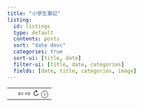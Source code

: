 ```yaml
---
title: "小學生筆記"
listing:
  id: listings
  type: default
  contents: posts
  sort: "date desc"
  categories: true
  sort-ui: [title, date]
  filter-ui: [title, date, categories]
  fields: [date, title, categories, image]
---
```


<script> 
let index = 0;

const verses = [
	{ chapter: "學而・第一",	body: "子曰：「學而時習之，不亦說乎？有朋自遠方來，不亦樂乎？人不知而不慍，不亦君子乎？」" },
	{ chapter: "學而・第一",	body: "有子曰：「其為人也孝弟（悌），而好犯上者，鮮矣；不好犯上，而好作亂者，未之有也。君子務本，本立而道生。孝弟也者，其為仁之本與（歟）！」" },
	{ chapter: "學而・第一",	body: "子曰：「巧言令色，鮮矣仁！」" },
	{ chapter: "學而・第一",	body: "曾子曰：「吾日三省吾身：為人謀而不忠乎？與朋友交而不信乎？傳不習乎？」" },
	{ chapter: "學而・第一",	body: "子曰：「道千乘之國，敬事而信，節用而愛人，使民以時。」" },
	{ chapter: "學而・第一",	body: "子曰：「弟子入則孝，出則弟（悌），謹而信，泛愛眾而親仁。行有餘力，則以學文。」" },
	{ chapter: "學而・第一",	body: "子夏曰：「賢賢易色，事父母能竭其力，事君能致其身，與朋友交，言而有信。雖曰未學，吾必謂之學矣。」" },
	{ chapter: "學而・第一",	body: "子曰：「君子不重則不威，學則不固。主忠信，無友不如己者。過則勿憚改。」" },
	{ chapter: "學而・第一",	body: "曾子曰：「慎終追遠，民德歸厚矣。」" },
	{ chapter: "學而・第一",	body: "子禽問於子貢曰：「夫子至於是邦也，必聞其政；求之與？抑與之與？」子貢曰：「夫子溫、良、恭、儉、讓以得之；夫子之求之也，其諸異乎人之求之與！」" },
	{ chapter: "學而・第一",	body: "子曰：「父在觀其志，父沒觀其行，三年無改於父之道，可謂孝矣。」" },
	{ chapter: "學而・第一",	body: "有子曰：「禮之用，和為貴，先王之道斯為美，小大由之。有所不行，知和而和，不以禮節之，亦不可行也。」" },
	{ chapter: "學而・第一",	body: "有子曰：「信近於義，言可復也。恭近於禮，遠恥辱也。因不失其親，亦可宗也。」" },
	{ chapter: "學而・第一",	body: "子曰：「君子食無求飽，居無求安，敏於事而慎於言，就有道而正焉，可謂好學也已矣。」" },
	{ chapter: "學而・第一",	body: "子貢曰：「貧而無諂，富而無驕，何如？」子曰：「可也。未若貧而樂道，富而好禮者也。」子貢曰：「《詩》云：『如切如磋，如琢如磨。』其斯之謂與？」子曰：「賜也，始可與言《詩》已矣！告諸往而知來者。」" },
	{ chapter: "學而・第一",	body: "子曰：「不患人之不己知，患不知人也。」" },
	{ chapter: "為政・第二",	body: "子曰：「為政以德，譬如北辰，居其所而眾星共之。」" },
	{ chapter: "為政・第二",	body: "子曰：「《詩》三百，一言以蔽之，曰：『思無邪』。」" },
	{ chapter: "為政・第二",	body: "子曰：「道之以政，齊之以刑，民免而無恥。道之以德，齊之以禮，有恥且格。」" },
	{ chapter: "為政・第二",	body: "子曰：「吾十有五而志於學，三十而立，四十而不惑，五十而知天命，六十而（耳）順，七十而從心所欲不踰矩。」" },
	{ chapter: "為政・第二",	body: "孟懿子問孝。子曰：「無違。」樊遲御，子告之曰：「孟孫問孝於我，我對曰『無違』。」樊遲曰：「何謂也？」子曰：「生，事之以禮；死，葬之以禮，祭之以禮。」" },
	{ chapter: "為政・第二",	body: "孟武伯問孝。子曰：「父母唯其疾之憂。」" },
	{ chapter: "為政・第二",	body: "子游問孝。子曰：「今之孝者，是謂能養。至於犬馬，皆能有養。不敬，何以別乎？」" },
	{ chapter: "為政・第二",	body: "子夏問孝。子曰：「色難。有事，弟子服其勞；有酒食，先生饌；曾是以為孝乎？」" },
	{ chapter: "為政・第二",	body: "子曰：「吾與回言終日，不違如愚。退而省其私，亦足以發，回也不愚。」" },
	{ chapter: "為政・第二",	body: "子曰：「視其所以，觀其所由，察其所安。人焉廋哉？人焉廋哉？」" },
	{ chapter: "為政・第二",	body: "子曰：「溫故而知新，可以為師矣。」" },
	{ chapter: "為政・第二",	body: "子曰：「君子不器。」" },
	{ chapter: "為政・第二",	body: "子貢問君子。子曰：「先行其言，而後從之。」" },
	{ chapter: "為政・第二",	body: "子曰：「君子周而不比，小人比而不周。」" },
	{ chapter: "為政・第二",	body: "子曰：「學而不思則罔，思而不學則殆。」" },
	{ chapter: "為政・第二",	body: "子曰：「攻乎異端，斯害也已。」" },
	{ chapter: "為政・第二",	body: "子曰：「由，誨女（汝）知之乎！知之為知之，不知為不知，是知也。」" },
	{ chapter: "為政・第二",	body: "子張學幹祿。子曰：「多聞闕疑，慎言其餘，則寡尤；多見闕殆，慎行其餘，則寡悔。言寡尤，行寡悔，祿在其中矣。」" },
	{ chapter: "為政・第二",	body: "哀公問曰：「何為則民服？」孔子對曰：「舉直錯諸枉，則民服；舉枉錯諸直，則民不服。」" },
	{ chapter: "為政・第二",	body: "季康子問：「使民敬忠以勸，如之何？」子曰：「臨之以莊，則敬；孝慈，則忠；舉善而教不能，則勸。」" },
	{ chapter: "為政・第二",	body: "或謂孔子曰：「子奚不為政？」子曰：「《書》云：『孝乎唯孝，友于兄弟，施於有政。』是亦為政，奚其為為政？」" },
	{ chapter: "為政・第二",	body: "子曰：「人而無信，不知其可也。大車無輗，小車無軏，其何以行之哉？」" },
	{ chapter: "為政・第二",	body: "子張問：「十世可知也？」子曰：「殷因於夏禮，所損益可知也。周因於殷禮，所損益可知也。其或繼周者，雖百世可知也。」" },
	{ chapter: "為政・第二",	body: "子曰：「非其鬼而祭之，諂也。見義不為，無勇也。」" },
	{ chapter: "八佾・第三",	body: "孔子謂季氏八佾舞於庭：「是可忍也，孰不可忍也！」" },
	{ chapter: "八佾・第三",	body: "三家者以《雍》徹。子曰：「『相維闢公，天子穆穆。』奚取於三家之堂？」" },
	{ chapter: "八佾・第三",	body: "子曰：「人而不仁，如禮何？人而不仁，如樂何？」" },
	{ chapter: "八佾・第三",	body: "林放問禮之本。子曰：「大哉問！禮，與其奢也，寧儉；喪，與其易也，甯戚。」" },
	{ chapter: "八佾・第三",	body: "子曰：「夷狄之有君，不如諸夏之亡也。」" },
	{ chapter: "八佾・第三",	body: "季氏旅於泰山。子謂冉有曰：「女（汝）弗能救與？」對曰：「不能。」子曰：「嗚呼，曾謂泰山不如林放乎？」" },
	{ chapter: "八佾・第三",	body: "子曰：「君子無所爭，必也射乎。揖讓而升下而飲，其爭也君子。」" },
	{ chapter: "八佾・第三",	body: "子夏問曰：「『巧笑倩兮，美目盼兮，素以為絢兮。』何謂也？」子曰：「繪事後素。」子夏曰：「禮後乎？」子曰：「起予者商也。始可與言《詩》已矣。」" },
	{ chapter: "八佾・第三",	body: "子曰：「夏禮，吾能言之，杞不足徵也。殷禮，吾能言之，宋不足徵也。文獻不足故也。足，則吾能徵之矣。」" },
	{ chapter: "八佾・第三",	body: "子曰：「禘，自既灌而往者，吾不欲觀之矣。」" },
	{ chapter: "八佾・第三",	body: "或問禘之說。子曰：「不知也。知其說者之於天下也，其如示諸斯乎！」指其掌。" },
	{ chapter: "八佾・第三",	body: "祭如在。祭神如神在。子曰：「吾不與，祭如不祭。」" },
	{ chapter: "八佾・第三",	body: "王孫賈問曰：「『與其媚於奧，寧媚於竈。』何謂也？」子曰：「不然。獲罪於天，無所禱也。」" },
	{ chapter: "八佾・第三",	body: "子曰：「周監於二代，鬱郁乎文哉！吾從周。」" },
	{ chapter: "八佾・第三",	body: "子入大（太）廟，每事問。或曰：「孰謂鄹人之子知禮乎？入大廟每事問。」子聞之曰：「是禮也。」" },
	{ chapter: "八佾・第三",	body: "子曰：「射不主皮，為力不同科，古之道也。」" },
	{ chapter: "八佾・第三",	body: "子貢欲去告朔之餼羊。子曰：「賜也，爾愛其羊，我愛其禮。」" },
	{ chapter: "八佾・第三",	body: "子曰：「事君盡禮，人以為諂也。」" },
	{ chapter: "八佾・第三",	body: "定公問：「君使臣，臣事君，如之何？」孔子對曰：「君使臣以禮，臣事君以忠。」" },
	{ chapter: "八佾・第三",	body: "子曰：「《關雎》，樂而不淫，哀而不傷。」" },
	{ chapter: "八佾・第三",	body: "哀公問社於宰我，宰我對曰：「夏后氏以松；殷人以柏；周人以慄，曰：『使民戰慄』。」子聞之曰：「成事不說，遂事不諫，既往不咎。」" },
	{ chapter: "八佾・第三",	body: "子曰：「管仲之器小哉！」或曰：「管仲儉乎？」曰：「管氏有三歸，官事不攝，焉得儉？」「然則管氏知禮乎？」曰：「邦君樹塞門，管氏亦樹塞門，邦君為兩君之好有反坫，管氏亦有反坫；管氏而知禮，孰不知禮？」" },
	{ chapter: "八佾・第三",	body: "子語魯大師樂，曰：「樂其可知也。始作，翕如也；從之，純如也，皦如也，繹如也，以成。」" },
	{ chapter: "八佾・第三",	body: "儀封人請見，曰：「君子之至於斯也，吾未嘗不得見也。」從者見之。出；曰：「二三子何患於喪乎？天下之無道也久矣！天將以夫子為木鐸。」" },
	{ chapter: "八佾・第三",	body: "子謂韶：「盡美矣，又盡善也。」謂武：「盡美矣，未盡善也。」" },
	{ chapter: "八佾・第三",	body: "子曰：「居上不寬，為禮不敬；臨喪不哀，吾何以觀之哉？」" },
	{ chapter: "里仁・第四",	body: "子曰：「里仁為美，擇不處仁，焉得知（智）？」" },
	{ chapter: "里仁・第四",	body: "子曰：「不仁者，不可以久處約，不可以長處樂。仁者安仁，知（智）者利仁。」" },
	{ chapter: "里仁・第四",	body: "子曰：「唯仁者，能好人，能惡人。」" },
	{ chapter: "里仁・第四",	body: "子曰：「苟志於仁矣，無惡也。」" },
	{ chapter: "里仁・第四",	body: "子曰：「富與貴，是人之所欲也；不以其道得之，不處也。貧與賤，是人之所惡也；不以其道得之，不去也。君子去仁，惡乎成名？君子無終食之間違仁，造次必於是，顛沛必於是。」" },
	{ chapter: "里仁・第四",	body: "子曰：「我未見好仁者，惡不仁者。好仁者，無以尚之；惡不仁者，其為仁矣，不使不仁者加乎其身。有能一日用其力於仁矣乎？我未見力不足者。蓋有之矣，我未之見也。」" },
	{ chapter: "里仁・第四",	body: "子曰：「人之過也，各於其黨。觀過，斯知仁矣。」" },
	{ chapter: "里仁・第四",	body: "子曰：「朝聞道，夕死可矣！」" },
	{ chapter: "里仁・第四",	body: "子曰：「士志於道，而恥惡衣惡食者，未足與議也。」" },
	{ chapter: "里仁・第四",	body: "子曰：「君子之於天下也，無適也，無莫也，義之與比。」" },
	{ chapter: "里仁・第四",	body: "子曰：「君子懷德，小人懷土；君子懷刑，小人懷惠。」" },
	{ chapter: "里仁・第四",	body: "子曰：「放於利而行，多怨。」" },
	{ chapter: "里仁・第四",	body: "子曰：「能以禮讓為國乎，何有？不能以禮讓為國，如禮何？」" },
	{ chapter: "里仁・第四",	body: "子曰：「不患無位，患所以立。不患莫己知，求為可知也。」" },
	{ chapter: "里仁・第四",	body: "子曰：「參乎！吾道一以貫之。」曾子曰：「唯。」子出，門人問曰：「何謂也？」曾子曰：「夫子之道，忠恕而已矣。」" },
	{ chapter: "里仁・第四",	body: "子曰：「君子喻於義，小人喻於利。」" },
	{ chapter: "里仁・第四",	body: "子曰：「見賢思齊焉，見不賢而內自省也。」" },
	{ chapter: "里仁・第四",	body: "子曰：「事父母，幾諫，見志不從，又敬不違，勞而不怨。」" },
	{ chapter: "里仁・第四",	body: "子曰：「父母在，不遠遊，遊必有方。」" },
	{ chapter: "里仁・第四",	body: "子曰：「三年無改於父之道，可謂孝矣。」" },
	{ chapter: "里仁・第四",	body: "子曰：「父母之年，不可不知也。一則以喜，一則以懼。」" },
	{ chapter: "里仁・第四",	body: "子曰：「古者言之不出，恥躬之不逮也。」" },
	{ chapter: "里仁・第四",	body: "子曰：「以約失之者鮮矣。」" },
	{ chapter: "里仁・第四",	body: "子曰：「君子欲訥於言而敏於行。」" },
	{ chapter: "里仁・第四",	body: "子曰：「德不孤，必有鄰。」" },
	{ chapter: "里仁・第四",	body: "子游曰：「事君數，斯辱矣；朋友數，斯疏矣。」" },
	{ chapter: "公冶長・第五",	body: "子謂公冶長：「可妻也，雖在縲紲之中，非其罪也。」以其子妻之。子謂南容：「邦有道，不廢；邦無道，免於刑戮。」以其兄之子妻之。" },
	{ chapter: "公冶長・第五",	body: "子謂子賤：「君子哉若人！魯無君子者，斯焉取斯？」" },
	{ chapter: "公冶長・第五",	body: "子貢問曰：「賜也何如？」子曰：「女（汝）器也。」曰：「何器也？」曰：「瑚璉也。」" },
	{ chapter: "公冶長・第五",	body: "或曰：「雍也，仁而不佞。」子曰：「焉用佞？御人以口給，屢憎於人。不知其仁，焉用佞？」" },
	{ chapter: "公冶長・第五",	body: "子使漆雕開仕。對曰：「啓斯之未能信。」子說（悅）。" },
	{ chapter: "公冶長・第五",	body: "子曰：「道不行，乘桴浮於海。從我者，其由與？」子路聞之，喜。子曰：「由也，好勇過我，無所取材。」" },
	{ chapter: "公冶長・第五",	body: "孟武伯問：「子路仁乎？」子曰：「不知也。」又問。子曰：「由也，千乘之國，可使治其賦也，不知其仁也。」「求也何如？」子曰：「求也，千室之邑，百乘之家，可使為之宰也，不知其仁也。」「赤也何如？」子曰：「赤也，束帶立於朝，可使與賓客言也，不知其仁也。」" },
	{ chapter: "公冶長・第五",	body: "子謂子貢曰：「女（汝）與回也孰愈？」對曰：「賜也何敢望回？回也聞一以知十，賜也聞一以知二。」子曰：「弗如也，吾與女弗如也。」" },
	{ chapter: "公冶長・第五",	body: "宰予晝寢。子曰：「朽木不可雕也；糞土之牆不可杇也。於予與何誅？」子曰：「始吾於人也，聽其言而信其行；今吾於人也，聽其言而觀其行。於予與改是。」" },
	{ chapter: "公冶長・第五",	body: "子曰：「吾未見剛者。」或對曰：「申棖。」子曰：「棖也欲，焉得剛？」" },
	{ chapter: "公冶長・第五",	body: "子貢曰：「我不欲人之加諸我也，吾亦欲無加諸人。」子曰：「賜也，非爾所及也。」" },
	{ chapter: "公冶長・第五",	body: "子貢曰：「夫子之文章，可得而聞也。夫子之言性與天道，不可得而聞也。」" },
	{ chapter: "公冶長・第五",	body: "子路有聞，未之能行，唯恐有聞。" },
	{ chapter: "公冶長・第五",	body: "子貢問曰：「孔文子何以謂之『文』也？」子曰：「敏而好學，不恥下問，是以謂之文也。」" },
	{ chapter: "公冶長・第五",	body: "子謂子產：「有君子之道四焉：其行己也恭，其事上也敬，其養民也惠，其使民也義。」" },
	{ chapter: "公冶長・第五",	body: "子曰：「晏平仲善與人交，久而敬之。」" },
	{ chapter: "公冶長・第五",	body: "子曰：「臧文仲居蔡，山節藻梲，何如其知也？」" },
	{ chapter: "公冶長・第五",	body: "子張問曰：「令尹子文三仕為令尹，無喜色；三已之，無慍色。舊令尹之政，必以告新令尹。何如？」子曰：「忠矣。」曰：「仁矣乎？」曰：「未知，焉得仁？」「崔子弒齊君，陳文子有馬十乘，棄而違之。至於他邦，則曰：『猶吾大夫崔子也。』違之。之一邦，則又曰：『猶吾大夫崔子也。』違之。何如？」子曰：「清矣。」曰：「仁矣乎？」曰：「未知，焉得仁？」" },
	{ chapter: "公冶長・第五",	body: "季文子三思而後行，子聞之曰：「再，斯可矣。」" },
	{ chapter: "公冶長・第五",	body: "子曰：「甯武子邦有道則知（智），邦無道則愚。其知可及也，其愚不可及也。」" },
	{ chapter: "公冶長・第五",	body: "子在陳，曰：「歸與！歸與！吾黨之小子狂簡，斐然成章，不知所以裁之。」" },
	{ chapter: "公冶長・第五",	body: "子曰：「伯夷、叔齊不念舊惡，怨是用希。」" },
	{ chapter: "公冶長・第五",	body: "子曰：「孰謂微生高直？或乞酰焉，乞諸其鄰而與之。」" },
	{ chapter: "公冶長・第五",	body: "子曰：「巧言、令色、足恭，左丘明恥之，丘亦恥之。匿怨而友其人，左丘明恥之，丘亦恥之。」" },
	{ chapter: "公冶長・第五",	body: "顏淵、季路侍。子曰：「盍各言爾志？」子路曰：「願車馬衣裘，與朋友共敝之而無憾。」顏淵曰：「願無伐善，無施勞。」子路曰：「願聞子之志。」子曰：「老者安之，朋友信之，少者懷之。」" },
	{ chapter: "公冶長・第五",	body: "子曰：「已矣乎，吾未見能見其過而內自訟者也。」" },
	{ chapter: "公冶長・第五",	body: "子曰：「十室之邑，必有忠信如丘者焉，不如丘之好學也。」" },
	{ chapter: "雍也・第六",	body: "子曰：「雍也，可使南面。」" },
	{ chapter: "雍也・第六",	body: "仲弓問子桑伯子。子曰：「可也簡。」仲弓曰：「居敬而行簡，以臨其民，不亦可乎？居簡而行簡，無乃大簡乎？」子曰：「雍之言然。」" },
	{ chapter: "雍也・第六",	body: "哀公問：「弟子孰為好學？」孔子對曰：「有顏回者好學，不遷怒，不貳過。不幸短命死矣。今也則亡（無），未聞好學者也。」" },
	{ chapter: "雍也・第六",	body: "子華使於齊，冉子為其母請粟。子曰：「與之釜。」請益。曰：「與之庾。」冉子與之粟五秉。子曰：「赤之適齊也，乘肥馬，衣輕裘。吾聞之也：君子周急不繼富。」" },
	{ chapter: "雍也・第六",	body: "原思為之宰，與之粟九百，辭。子曰：「毋！以與爾鄰里鄉黨乎！」" },
	{ chapter: "雍也・第六",	body: "子謂仲弓，曰：「犁牛之子騂且角，雖欲勿用，山川其舍諸？」" },
	{ chapter: "雍也・第六",	body: "子曰：「回也，其心三月不違仁，其餘則日月至焉而已矣。」" },
	{ chapter: "雍也・第六",	body: "季康子問：「仲由可使從政也與？」子曰：「由也果，於從政乎何有？」曰：「賜也可使從政也與？」曰：「賜也達，於從政乎何有？」曰：「求也可使從政也與？」曰：「求也藝，於從政乎何有？」" },
	{ chapter: "雍也・第六",	body: "季氏使閔子騫為費宰。閔子騫曰：「善為我辭焉！如有復我者，則吾必在汶上矣。」" },
	{ chapter: "雍也・第六",	body: "伯牛有疾，子問之，自牖執其手，曰：「亡之，命矣夫，斯人也而有斯疾也！斯人也而有斯疾也！」" },
	{ chapter: "雍也・第六",	body: "子曰：「賢哉，回也！一簞食，一瓢飲，在陋巷，人不堪其憂，回也不改其樂。賢哉，回也！」" },
	{ chapter: "雍也・第六",	body: "冉求曰：「非不說（悅）子之道，力不足也。」子曰：「力不足者，中道而廢。今女（汝）畫。」" },
	{ chapter: "雍也・第六",	body: "子謂子夏曰：「女（汝）為君子儒，無為小人儒。」" },
	{ chapter: "雍也・第六",	body: "子游為武城宰。子曰：「女（汝）得人焉耳乎？」曰：「有澹臺滅明者，行不由徑，非公事，未嘗至於偃之室也。」" },
	{ chapter: "雍也・第六",	body: "子曰：「孟之反不伐，奔而殿，將入門，策其馬曰：『非敢後也，馬不進也。』」" },
	{ chapter: "雍也・第六",	body: "子曰：「不有祝鮀之佞，而有宋朝之美，難乎免於今之世矣。」" },
	{ chapter: "雍也・第六",	body: "子曰：「誰能出不由戶？何莫由斯道也？」" },
	{ chapter: "雍也・第六",	body: "子曰：「質勝文則野，文勝質則史。文質彬彬，然後君子。」" },
	{ chapter: "雍也・第六",	body: "子曰：「人之生也直，罔之生也幸而免。」" },
	{ chapter: "雍也・第六",	body: "子曰：「知之者不如好之者，好之者不如樂之者。」" },
	{ chapter: "雍也・第六",	body: "子曰：「中人以上，可以語上也；中人以下，不可以語上也。」" },
	{ chapter: "雍也・第六",	body: "樊遲問知（智）。子曰：「務民之義，敬鬼神而遠之，可謂知矣。」問仁。曰：「仁者先難而後獲，可謂仁矣。」" },
	{ chapter: "雍也・第六",	body: "子曰：「知（智）者樂水，仁者樂山。知者動，仁者靜。知者樂，仁者壽。」" },
	{ chapter: "雍也・第六",	body: "子曰：「齊一變，至於魯；魯一變，至於道。」" },
	{ chapter: "雍也・第六",	body: "子曰：「觚不觚，觚哉！觚哉！」" },
	{ chapter: "雍也・第六",	body: "宰我問曰：「仁者，雖告之曰『井有仁焉』，其從之也？」子曰：「何為其然也？君子可逝也，不可陷也；可欺也，不可罔也。」" },
	{ chapter: "雍也・第六",	body: "子曰：「君子博學於文，約之以禮，亦可以弗畔（叛）矣夫！」" },
	{ chapter: "雍也・第六",	body: "子見南子，子路不說（悅）。夫子矢（誓）之曰：「予所否者，天厭之！天厭之！」" },
	{ chapter: "雍也・第六",	body: "子曰：「中庸之為德也，其至矣乎！民鮮久矣。」" },
	{ chapter: "雍也・第六",	body: "子貢曰：「如有博施於民而能濟眾，何如？可謂仁乎？」子曰：「何事於仁，必也聖乎！堯舜其猶病諸！夫仁者，己欲立而立人，己欲達而達人。能近取譬，可謂仁之方也已。」" },
	{ chapter: "述而・第七",	body: "子曰：「述而不作，信而好古，竊比於我老彭。」" },
	{ chapter: "述而・第七",	body: "子曰：「默而識之，學而不厭，誨人不倦，何有於我哉？」" },
	{ chapter: "述而・第七",	body: "子曰：「德之不修，學之不講，聞義不能徙，不善不能改，是吾憂也。」" },
	{ chapter: "述而・第七",	body: "子之燕居，申申如也，夭夭如也。" },
	{ chapter: "述而・第七",	body: "子曰：「甚矣吾衰也，久矣吾不復夢見周公。」" },
	{ chapter: "述而・第七",	body: "子曰：「自行束脩以上，吾未嘗無誨焉。」" },
	{ chapter: "述而・第七",	body: "子曰：「不憤不啓，不悱不發。舉一隅不以三隅反，則不復也。」" },
	{ chapter: "述而・第七",	body: "子食於有喪者之側，未嘗飽也。" },
	{ chapter: "述而・第七",	body: "子於是日哭，則不歌。" },
	{ chapter: "述而・第七",	body: "子謂顏淵曰：「用之則行，舍之則藏，唯我與爾有是夫。」子路曰：「子行三軍則誰與？」子曰：「暴虎馮河，死而無悔者，吾不與也；必也臨事而懼，好謀而成者也。」" },
	{ chapter: "述而・第七",	body: "子曰：「富而可求也，雖執鞭之士，吾亦為之，如不可求，從吾所好。」" },
	{ chapter: "述而・第七",	body: "子之所慎：齊（齋）、戰、疾。" },
	{ chapter: "述而・第七",	body: "子在齊聞韶，三月不知肉味，曰：「不圖為樂之至於斯也。」" },
	{ chapter: "述而・第七",	body: "冉有曰：「夫子為衛君乎？」子貢曰：「諾，吾將問之。」入，曰：「伯夷、叔齊何人也？」曰：「古之賢人也。」曰：「怨乎？」曰：「求仁而得仁，又何怨？」出，曰：「夫子不為也。」" },
	{ chapter: "述而・第七",	body: "子曰：「飯疏食飲水，曲肱而枕之，樂亦在其中矣。不義而富且貴，於我如浮雲。」" },
	{ chapter: "述而・第七",	body: "子曰：「加我數年，五十以學《易》，可以無大過矣。」" },
	{ chapter: "述而・第七",	body: "子所雅言：《詩》、《書》、執禮，皆雅言也。" },
	{ chapter: "述而・第七",	body: "葉公問孔子於子路，子路不對。子曰：「女（汝）奚不曰：『其為人也，發憤忘食，樂以忘憂，不知老之將至云爾。』」" },
	{ chapter: "述而・第七",	body: "子曰：「我非生而知之者，好古，敏以求之者也。」" },
	{ chapter: "述而・第七",	body: "子不語：怪、力、亂、神。" },
	{ chapter: "述而・第七",	body: "子曰：「三人行，必有我師焉：擇其善者而從之，其不善者而改之。」" },
	{ chapter: "述而・第七",	body: "子曰：「天生德於予，桓魋其如予何？」" },
	{ chapter: "述而・第七",	body: "子曰：「二三子以我為隱乎？吾無隱乎爾。吾無行而不與二三子者，是丘也。」" },
	{ chapter: "述而・第七",	body: "子以四教：文、行、忠、信。" },
	{ chapter: "述而・第七",	body: "子曰：「聖人，吾不得而見之矣；得見君子者，斯可矣。」子曰：「善人，吾不得而見之矣，得見有恆者斯可矣。亡（無）而為有，虛而為盈，約而為泰，難乎有恆矣。」" },
	{ chapter: "述而・第七",	body: "子釣而不綱，弋不射宿。" },
	{ chapter: "述而・第七",	body: "子曰：「蓋有不知而作之者，我無是也。多聞，擇其善者而從之；多見而識之；知之次也。」" },
	{ chapter: "述而・第七",	body: "互鄉難與言，童子見，門人惑。子曰：「與其進也，不與其退也，唯何甚？人潔己以進，與其潔也，不保其往也。」" },
	{ chapter: "述而・第七",	body: "子曰：「仁遠乎哉？我欲仁，斯仁至矣。」" },
	{ chapter: "述而・第七",	body: "陳司敗問：「昭公知禮乎？」孔子曰：「知禮。」孔子退，揖巫馬期而進之，曰：「吾聞君子不黨，君子亦黨乎？君取於吳，為同姓，謂之吳孟子。君而知禮，孰不知禮？」巫馬期以告。子曰：「丘也幸，苟有過，人必知之。」" },
	{ chapter: "述而・第七",	body: "子與人歌而善，必使反之，而後和之。" },
	{ chapter: "述而・第七",	body: "子曰：「文莫吾猶人也，躬行君子，則吾未之有得。」" },
	{ chapter: "述而・第七",	body: "子曰：「若聖與仁，則吾豈敢？抑為之不厭，誨人不倦，則可謂云爾而已矣。」公西華曰：「正唯弟子不能學也。」" },
	{ chapter: "述而・第七",	body: "子疾病，子路請禱。子曰：「有諸？」子路曰：「有之；《讄》曰：『禱爾於上下神祇。』」子曰：「丘之禱久矣。」" },
	{ chapter: "述而・第七",	body: "子曰：「奢則不孫（遜），儉則固。與其不孫也，寧固。」" },
	{ chapter: "述而・第七",	body: "子曰：「君子坦蕩蕩，小人長慼慼。」" },
	{ chapter: "述而・第七",	body: "子溫而厲，威而不猛，恭而安。" },
	{ chapter: "泰伯・第八",	body: "子曰：「泰伯，其可謂至德也已矣。三以天下讓，民無得而稱焉。」" },
	{ chapter: "泰伯・第八",	body: "子曰：「恭而無禮則勞，慎而無禮則葸，勇而無禮則亂，直而無禮則絞。君子篤於親，則民興於仁；故舊不遺，則民不偷。」" },
	{ chapter: "泰伯・第八",	body: "曾子有疾，召門弟子曰：「啓予足！啓予手！《詩》云：『戰戰兢兢，如臨深淵，如履薄冰。』而今而後，吾知免夫！小子。」" },
	{ chapter: "泰伯・第八",	body: "曾子有疾，孟敬子問之。曾子言曰：「鳥之將死，其鳴也哀；人之將死，其言也善。君子所貴乎道者三：動容貌，斯遠暴慢矣；正顏色，斯近信矣；出辭氣，斯遠鄙倍矣。籩豆之事，則有司存。」" },
	{ chapter: "泰伯・第八",	body: "曾子曰：「以能問於不能，以多問於寡；有若無，實若虛；犯而不校。昔者吾友嘗從事於斯矣。」" },
	{ chapter: "泰伯・第八",	body: "曾子曰：「可以託六尺之孤，可以寄百里之命，臨大節而不可奪也；君子人與？君子人也。」" },
	{ chapter: "泰伯・第八",	body: "曾子曰：「士不可以不弘毅，任重而道遠。仁以為己任，不亦重乎？死而後已，不亦遠乎？」" },
	{ chapter: "泰伯・第八",	body: "子曰：「興於詩，立於禮，成於樂。」" },
	{ chapter: "泰伯・第八",	body: "子曰：「民，可使由之，不可使知之。」" },
	{ chapter: "泰伯・第八",	body: "子曰：「好勇疾貧，亂也。人而不仁，疾之已甚，亂也。」" },
	{ chapter: "泰伯・第八",	body: "子曰：「如有周公之才之美，使驕且吝，其餘不足觀也已。」" },
	{ chapter: "泰伯・第八",	body: "子曰：「三年學，不至於谷，不易得也。」" },
	{ chapter: "泰伯・第八",	body: "子曰：「篤信好學，守死善道。危邦不入，亂邦不居。天下有道則見（現），無道則隱。邦有道，貧且賤焉，恥也。邦無道，富且貴焉，恥也。」" },
	{ chapter: "泰伯・第八",	body: "子曰：「不在其位，不謀其政。」" },
	{ chapter: "泰伯・第八",	body: "子曰：「師摯之始，《關睢》之亂，洋洋乎盈耳哉！」" },
	{ chapter: "泰伯・第八",	body: "子曰：「狂而不直，侗而不願，悾悾而不信，吾不知之矣。」" },
	{ chapter: "泰伯・第八",	body: "子曰：「學如不及，猶恐失之。」" },
	{ chapter: "泰伯・第八",	body: "子曰：「巍巍乎，舜禹之有天下也而不與焉。」" },
	{ chapter: "泰伯・第八",	body: "子曰：「大哉堯之為君也！巍巍乎！唯天為大，唯堯則之。蕩蕩乎，民無能名焉。巍巍乎其有成功也，煥乎其有文章。」" },
	{ chapter: "泰伯・第八",	body: "舜有臣五人而天下治。武王曰：「予有亂臣十人。」孔子曰：「才難，不其然乎？唐虞之際，於斯為盛。有婦人焉，九人而已。三分天下有其二，以服事殷周之德，其可謂至德也已矣。」" },
	{ chapter: "泰伯・第八",	body: "子曰：「禹，吾無間然矣。菲飲食而致孝乎鬼神，惡衣服而致美乎黻冕，卑宮室而盡力乎溝洫。禹，吾無間然矣。」" },
	{ chapter: "子罕・第九",	body: "子罕言利與命與仁。" },
	{ chapter: "子罕・第九",	body: "達巷黨人曰：「大哉孔子！博學而無所成名。」子聞之，謂門弟子曰：「吾何執？執御乎？執射乎？吾執御矣。」" },
	{ chapter: "子罕・第九",	body: "子曰：「麻冕，禮也；今也純，儉，吾從眾。拜下，禮也；今拜乎上，泰也。雖違眾，吾從下。」" },
	{ chapter: "子罕・第九",	body: "子絕四：毋意、毋必、毋固、毋我。" },
	{ chapter: "子罕・第九",	body: "子畏於匡，曰：「文王既沒，文不在茲乎？天之將喪斯文也，後死者不得與於斯文也；天之未喪斯文也，匡人其如予何？」" },
	{ chapter: "子罕・第九",	body: "大宰問於子貢曰：「夫子聖者與？何其多能也？」子貢曰：「固天縱之將聖，又多能也。」子聞之，曰：「大宰知我乎！吾少也賤，故多能鄙事。君子多乎哉？不多也。」" },
	{ chapter: "子罕・第九",	body: "牢曰：「子云：『吾不試，故藝。』」" },
	{ chapter: "子罕・第九",	body: "子曰：「吾有知乎哉？無知也。有鄙夫問於我，空空如也。我叩其兩端而竭焉。」" },
	{ chapter: "子罕・第九",	body: "子曰：「鳳鳥不至，河不出圖，吾已矣夫！」" },
	{ chapter: "子罕・第九",	body: "子見齊衰者，冕衣裳者與瞽者，見之，雖少必作；過之必趨。" },
	{ chapter: "子罕・第九",	body: "顏淵喟然嘆曰：「仰之彌高，鑽之彌堅，瞻之在前，忽焉在後。夫子循循然善誘人，博我以文，約我以禮，欲罷不能。既竭吾才，如有所立卓爾。雖欲從之，末由也已。」" },
	{ chapter: "子罕・第九",	body: "子疾病，子路使門人為臣。病間，曰：「久矣哉，由之行詐也！無臣而為有臣。吾誰欺？欺天乎！且予與其死於臣之手也，無寧死於二三子之手乎？且予縱不得大葬，予死於道路乎？」" },
	{ chapter: "子罕・第九",	body: "子貢曰：「有美玉於斯，韞櫝而藏諸，求善賈而沽諸？」子曰：「沽之哉，沽之哉，我待賈者也。」" },
	{ chapter: "子罕・第九",	body: "子欲居九夷。或曰：「陋，如之何？」子曰：「君子居之，何陋之有？」" },
	{ chapter: "子罕・第九",	body: "子曰：「吾自衛反魯，然後樂正，雅頌各得其所。」" },
	{ chapter: "子罕・第九",	body: "子曰：「出則事公卿，入則事父兄，喪事不敢不勉，不為酒困，何有於我哉？」" },
	{ chapter: "子罕・第九",	body: "子在川上，曰：「逝者如斯夫，不捨晝夜。」" },
	{ chapter: "子罕・第九",	body: "子曰：「吾未見好德如好色者也。」" },
	{ chapter: "子罕・第九",	body: "子曰：「譬如為山，未成一簣，止，吾止也。譬如平地，雖覆一簣，進，吾往也。」" },
	{ chapter: "子罕・第九",	body: "子曰：「語之而不惰者，其回也與！」" },
	{ chapter: "子罕・第九",	body: "子謂顏淵，曰：「惜乎，吾見其進也，未見其止也。」" },
	{ chapter: "子罕・第九",	body: "子曰：「苗而不秀者有矣夫！秀而不實者有矣夫！」" },
	{ chapter: "子罕・第九",	body: "子曰：「後生可畏，焉知來者之不如今也？四十、五十而無聞焉，斯亦不足畏也已。」" },
	{ chapter: "子罕・第九",	body: "子曰：「法語之言，能無從乎？改之為貴。巽與之言，能無說（悅）乎？繹之為貴。說而不繹，從而不改，吾末如之何也已矣。」" },
	{ chapter: "子罕・第九",	body: "子曰：「主忠信，毋友不如己者，過則勿憚改。」" },
	{ chapter: "子罕・第九",	body: "子曰：「三軍可奪帥也，匹夫不可奪志也。」" },
	{ chapter: "子罕・第九",	body: "子曰：「衣敝縕袍與衣狐貉者立，而不恥者，其由也與？『不忮不求，何用不臧？』」子路終身頌之。子曰：「是道也，何足以臧？」" },
	{ chapter: "子罕・第九",	body: "子曰：「歲寒，然後知松柏之後凋也。」" },
	{ chapter: "子罕・第九",	body: "子曰：「知（智）者不惑，仁者不憂，勇者不懼。」" },
	{ chapter: "子罕・第九",	body: "子曰：「可與共學，未可與適道；可與適道，未可與立；可與立，未可與權。」" },
	{ chapter: "子罕・第九",	body: "「唐棣之華，偏其反而。豈不爾思？室是遠而。」子曰：「未之思也，夫何遠之有？」" },
	{ chapter: "鄉黨・第十",	body: "孔子於鄉黨，恂恂如也，似不能言者。其在宗廟朝廷，便便言，唯謹爾。" },
	{ chapter: "鄉黨・第十",	body: "朝，與下大夫言，侃侃如也；與上大夫言，誾誾如也。君在，踧踖如也，與與如也。" },
	{ chapter: "鄉黨・第十",	body: "君召使擯，色勃如也，足躩如也。揖所與立，左右手，衣前後，襜如也。趨進，翼如也。賓退，必覆命曰：「賓不顧矣。」" },
	{ chapter: "鄉黨・第十",	body: "入公門，鞠躬如也，如不容。立不中門，行不履閾。過位，色勃如也，足躩如也，其言似不足者。攝齊升堂，鞠躬如也，屏氣似不息者。出，降一等，逞顏色，怡怡如也。沒階，趨進，翼如也。復其位，踧踖如也。" },
	{ chapter: "鄉黨・第十",	body: "執圭，鞠躬如也，如不勝。上如揖，下如授。勃如戰色，足蹜蹜如有循。享禮，有容色。私覿，愉愉如也。" },
	{ chapter: "鄉黨・第十",	body: "君子不以紺緅飾，紅紫不以為褻服。當暑，袗絺綌，必表而出之。緇衣，羔裘；素衣，麑裘；黃衣，狐裘。褻裘長，短右袂。必有寢衣，長一身有半。狐貉之厚以居。去喪，無所不佩。非帷裳，必殺之。羔裘玄冠不以吊。吉月，必朝服而朝。" },
	{ chapter: "鄉黨・第十",	body: "齊（齋），必有明衣，布。齊必變食，居必遷坐。" },
	{ chapter: "鄉黨・第十",	body: "食不厭精，膾不厭細。食饐而餲，魚餒而肉敗，不食。色惡，不食。臭惡，不食。失飪，不食。不時，不食。割不正，不食。不得其醬，不食。肉雖多，不使勝食氣。唯酒無量，不及亂。沽酒市脯，不食。不撤姜食，不多食。" },
	{ chapter: "鄉黨・第十",	body: "祭於公，不宿肉。祭肉不出三日。出三日，不食之矣。" },
	{ chapter: "鄉黨・第十",	body: "食不語，寢不言。" },
	{ chapter: "鄉黨・第十",	body: "雖疏食菜羹，必祭，必齊如也。" },
	{ chapter: "鄉黨・第十",	body: "席不正，不坐。" },
	{ chapter: "鄉黨・第十",	body: "鄉人飲酒，杖者出，斯出矣。" },
	{ chapter: "鄉黨・第十",	body: "鄉人儺，朝服而立於阼階。" },
	{ chapter: "鄉黨・第十",	body: "問人於他邦，再拜而送之。" },
	{ chapter: "鄉黨・第十",	body: "康子饋藥，拜而受之。曰：「丘未達，不敢嘗。」" },
	{ chapter: "鄉黨・第十",	body: "廄焚。子退朝，曰：「傷人乎？」不問馬。" },
	{ chapter: "鄉黨・第十",	body: "君賜食，必正席先嚐之。君賜腥，必熟而薦之。君賜生，必畜之。侍食於君，君祭，先飯。" },
	{ chapter: "鄉黨・第十",	body: "疾，君視之，東首，加朝服，拖紳。" },
	{ chapter: "鄉黨・第十",	body: "君命召，不俟駕行矣。" },
	{ chapter: "鄉黨・第十",	body: "入大廟，每事問。" },
	{ chapter: "鄉黨・第十",	body: "朋友死，無所歸，曰：「於我殯。」" },
	{ chapter: "鄉黨・第十",	body: "朋友之饋，雖車馬，非祭肉，不拜。" },
	{ chapter: "鄉黨・第十",	body: "寢不屍，居不客。" },
	{ chapter: "鄉黨・第十",	body: "見齊衰者，雖狎必變。見冕者與瞽者，雖褻必以貌。凶服者式之，式負版者。有盛饌，必變色而作。迅雷風烈，必變。" },
	{ chapter: "鄉黨・第十",	body: "升車，必正立，執綏。車中，不內顧，不疾言，不親指。" },
	{ chapter: "鄉黨・第十",	body: "色斯舉矣，翔而後集。曰：「山樑雌雉，時哉時哉！」子路共（拱）之，三嗅而作。" },
	{ chapter: "先進・第十一",	body: "子曰：「先進於禮樂，野人也；後進於禮樂，君子也。如用之，則吾從先進。」" },
	{ chapter: "先進・第十一",	body: "子曰：「從我於陳蔡者，皆不及門也。」" },
	{ chapter: "先進・第十一",	body: "德行：顏淵、閔子騫、冉伯牛、仲弓。言語：宰我、子貢。政事：冉有、季路。文學：子游、子夏。" },
	{ chapter: "先進・第十一",	body: "子曰：「回也，非助我者也，於吾言無所不說（悅）。」" },
	{ chapter: "先進・第十一",	body: "子曰：「孝哉閔子騫！人不間於其父母昆弟之言。」" },
	{ chapter: "先進・第十一",	body: "南容三複《白圭》。孔子以其兄之子妻之。" },
	{ chapter: "先進・第十一",	body: "季康子問：「弟子孰為好學？」孔子對曰：「有顏回者好學，不幸短命死矣。今也則亡（無）。」" },
	{ chapter: "先進・第十一",	body: "顏淵死，顏路請子之車以為之槨。子曰：「才不才，亦各言其子也。鯉也死，有棺而無。吾不徒行，以為之。以吾從大夫之後，不可徒行也。」" },
	{ chapter: "先進・第十一",	body: "顏淵死。子曰：「噫！天喪予！天喪予！」" },
	{ chapter: "先進・第十一",	body: "顏淵死，子哭之慟。從者曰：「子慟矣！」曰：「有慟乎？非夫人之為慟而誰為？」" },
	{ chapter: "先進・第十一",	body: "顏淵死，門人慾厚葬之。子曰：「不可。」門人厚葬之。子曰：「回也，視予猶父也，予不得視猶子也。非我也，夫二三子也。」" },
	{ chapter: "先進・第十一",	body: "季路問事鬼神。子曰：「未能事人，焉能事鬼？」曰：「敢問死？」曰：「未知生，焉知死？」" },
	{ chapter: "先進・第十一",	body: "閔子侍側，誾誾如也；子路，行行如也；冉有、子貢，侃侃如也。子樂。曰：「若由也，不得其死然。」" },
	{ chapter: "先進・第十一",	body: "魯人為長府。閔子騫曰：「仍舊貫，如之何？何必改作？」子曰：「夫人不言，言必有中。」" },
	{ chapter: "先進・第十一",	body: "子曰：「由之瑟，奚為於丘之門？」門人不敬子路。子曰：「由也升堂矣，未入於室也。」" },
	{ chapter: "先進・第十一",	body: "子貢問：「師與商也孰賢？」子曰：「師也過，商也不及。」曰：「然則師愈與？」子曰：「過猶不及。」" },
	{ chapter: "先進・第十一",	body: "季氏富於周公，而求也為之聚斂而附益之。子曰：「非吾徒也。小子鳴鼓而攻之可也。」" },
	{ chapter: "先進・第十一",	body: "柴也愚，參也魯，師也闢，由也喭。" },
	{ chapter: "先進・第十一",	body: "子曰：「回也其庶乎，屢空。賜不受命而貨殖焉，億則屢中。」" },
	{ chapter: "先進・第十一",	body: "子張問善人之道。子曰：「不踐跡，亦不入於室。」" },
	{ chapter: "先進・第十一",	body: "子曰：「論篤是與，君子者乎？色莊者乎？」" },
	{ chapter: "先進・第十一",	body: "子路問：「聞斯行諸？」子曰：「有父兄在，如之何其聞斯行之？」冉有問：「聞斯行諸？」子曰：「聞斯行之。」公西華曰：「由也問聞斯行諸，子曰：『有父兄在』；求也問聞斯行諸，子曰：『聞斯行之』。赤也惑，敢問。」子曰：「求也退，故進之；由也兼人，故退之。」" },
	{ chapter: "先進・第十一",	body: "子畏於匡，顏淵後。子曰：「吾以女為死矣。」曰：「子在，回何敢死？」" },
	{ chapter: "先進・第十一",	body: "季子然問：「仲由、冉求可謂大臣與？」子曰：「吾以子為異之問，曾由與求之問。所謂大臣者，以道事君，不可則止。今由與求也，可謂具臣矣。」曰：「然則從之者與？」子曰：「弒父與君，亦不從也。」" },
	{ chapter: "先進・第十一",	body: "子路使子羔為費宰。子曰：「賊夫人之子。」子路曰：「有民人焉，有社稷焉，何必讀書，然後為學？」子曰：「是故惡夫佞者。」" },
	{ chapter: "先進・第十一",	body: "子路、曾、冉有、公西華侍坐。子曰：「以吾一日長乎爾，毋吾以也。居則曰：『不吾知也！』如或知爾，則何以哉？」子路率爾而對曰：「千乘之國，攝乎大國之間，加之以師旅，因之以饑饉；由也為之，比及三年，可使有勇，且知方也。」夫子哂之。「求！爾何如？」對曰：「方六七十，如五六十，求也為之，比及三年，可使足民。如其禮樂，以俟君子。」「赤！爾何如？」對曰：「非曰能之，願學焉。宗廟之事，如會同，端章甫，願為小相焉。」「點！爾何如？」鼓瑟希，鏗爾，舍瑟而作，對曰：「異乎三子者之撰。」子曰：「何傷乎？亦各言其志也。」曰：「莫（暮）春者，春服既成，冠者五六人，童子六七人，浴乎沂，風乎舞雩，詠而歸。」夫子喟然嘆曰：「吾與點也！」三子者出，曾後。曾曰：「夫三子者之言何如？」子曰：「亦各言其志也已矣。」曰：「夫子何哂由也？」曰：「為國以禮，其言不讓，是故哂之。」「唯求則非邦也與？」「安見方六七十，如五六十，而非邦也者？「唯赤則非邦也與？」「宗廟會同，非諸侯而何？赤也為之小，孰能為之大？」" },
	{ chapter: "顏淵・第十二",	body: "顏淵問仁。子曰：「克己復禮為仁。一日克己復禮，天下歸仁焉。為仁由己，而由人乎哉？」顏淵曰：「請問其目。」子曰：「非禮勿視，非禮勿聽，非禮勿言，非禮勿動。」顏淵曰：「回雖不敏，請事斯語矣。」" },
	{ chapter: "顏淵・第十二",	body: "仲弓問仁。子曰：「出門如見大賓，使民如承大祭。己所不欲，勿施於人。在邦無怨，在家無怨。」仲弓曰：「雍雖不敏，請事斯語矣。」" },
	{ chapter: "顏淵・第十二",	body: "司馬牛問仁。子曰：「仁者，其言也訒。」曰：「其言也訒，斯謂之仁已乎？」子曰：「為之難，言之得無訒乎！」" },
	{ chapter: "顏淵・第十二",	body: "司馬牛問君子。子曰：「君子不憂不懼。」曰：「不憂不懼，斯謂之君子已乎？」子曰：「內省不疚，夫何憂何懼？」" },
	{ chapter: "顏淵・第十二",	body: "司馬牛憂曰：「人皆有兄弟，我獨亡（無）。」子夏曰：「商聞之矣：『死生有命，富貴在天。君子敬而無失，與人恭而有禮。四海之內皆兄弟也。』君子何患乎無兄弟也？」" },
	{ chapter: "顏淵・第十二",	body: "子張問明。子曰：「浸潤之譖，膚受之愬，不行焉，可謂明也已矣。浸潤之譖，膚受之愬，不行焉，可謂遠也已矣。」" },
	{ chapter: "顏淵・第十二",	body: "子貢問政。子曰：「足食，足兵，民信之矣。」子貢曰：「必不得已而去，於斯三者何先？」曰：「去兵。」子貢曰：「必不得已而去，於斯二者何先？」曰：「去食。自古皆有死，民無信不立。」" },
	{ chapter: "顏淵・第十二",	body: "棘子成曰：「君子質而已矣，何以文為？」子貢曰：「惜乎，夫子之說君子也！駟不及舌。文猶質也，質猶文也。虎豹之鞹猶犬羊之鞹。」" },
	{ chapter: "顏淵・第十二",	body: "哀公問於有若曰：「年飢，用不足，如之何？」有若對曰：「盍徹乎？」曰：「二，吾猶不足，如之何其徹也？」對曰：「百姓足，君孰與不足？百姓不足，君孰與足？」" },
	{ chapter: "顏淵・第十二",	body: "子張問崇德辨惑。子曰：「主忠信，徙義，崇德也。愛之慾其生，惡之慾其死，既欲其生又欲其死，是惑也。」" },
	{ chapter: "顏淵・第十二",	body: "齊景公問政於孔子。孔子對曰：「君君，臣臣，父父，子子。」公曰：「善哉！信如君不君，臣不臣，父不父，子不子，雖有粟，吾得而食諸？」" },
	{ chapter: "顏淵・第十二",	body: "子曰：「片言可以折獄者，其由也與？」子路無宿諾。" },
	{ chapter: "顏淵・第十二",	body: "子曰：「聽訟，吾猶人也。必也使無訟乎。」" },
	{ chapter: "顏淵・第十二",	body: "子張問政。子曰：「居之無倦，行之以忠。」" },
	{ chapter: "顏淵・第十二",	body: "子曰：「博學於文，約之以禮，亦可以弗畔（叛）矣夫！」" },
	{ chapter: "顏淵・第十二",	body: "子曰：「君子成人之美，不成人之惡。小人反是。」" },
	{ chapter: "顏淵・第十二",	body: "季康子問政於孔子。孔子對曰：「政者，正也。子帥以正，孰敢不正？」" },
	{ chapter: "顏淵・第十二",	body: "季康子患盜，問於孔子。孔子對曰：「苟子之不欲，雖賞之不竊。」" },
	{ chapter: "顏淵・第十二",	body: "季康子問政於孔子曰：「如殺無道，以就有道，何如？」孔子對曰：「子為政，焉用殺？子欲善而民善矣。君子之德風，小人之德草。草上之風，必偃。」" },
	{ chapter: "顏淵・第十二",	body: "子張問：「士何如斯可謂之達矣？」子曰：「何哉？爾所謂達者？」子張對曰：「在邦必聞，在家必聞。」子曰：「是聞也，非達也。夫達也者，質直而好義，察言而觀色，慮以下人。在邦必達，在家必達。夫聞也者，色取仁而行違，居之不疑。在邦必聞，在家必聞。」" },
	{ chapter: "顏淵・第十二",	body: "樊遲從遊於舞雩之下，曰：「敢問崇德，修慝，辨惑。」子曰：「善哉問！先事後得，非崇德與？攻其惡，無攻人之惡，非修慝與？一朝之忿，忘其身以及其親，非惑與？」" },
	{ chapter: "顏淵・第十二",	body: "樊遲問仁。子曰：「愛人。」問知（智）。子曰：「知人。」樊遲未達。子曰：「舉直錯諸枉，能使枉者直。」樊遲退，見子夏曰：「鄉也吾見於夫子而問知，子曰：『舉直錯諸枉，能使枉者直』，何謂也？」子夏曰：「富哉言乎！舜有天下，選於眾，舉皋陶，不仁者遠矣。湯有天下，選於眾，舉伊尹，不仁者遠矣。」" },
	{ chapter: "顏淵・第十二",	body: "子貢問友。子曰：「忠告而善道之，不可則止，毋自辱焉。」" },
	{ chapter: "顏淵・第十二",	body: "曾子曰：「君子以文會友，以友輔仁。」" },
	{ chapter: "子路・第十三",	body: "子路問政。子曰：「先之勞之。」請益。曰：「無倦。」" },
	{ chapter: "子路・第十三",	body: "仲弓為季氏宰，問政。子曰：「先有司，赦小過，舉賢才。」曰：「焉知賢才而舉之？」子曰：「舉爾所知；爾所不知，人其舍諸？」" },
	{ chapter: "子路・第十三",	body: "子路曰：「衛君待子而為政，子將奚先？」子曰：「必也正名乎！」子路曰：「有是哉，子之迂也！奚其正？」子曰：「野哉，由也！君子於其所不知，蓋闕如也。名不正，則言不順；言不順，則事不成；事不成，則禮樂不興；禮樂不興，則刑罰不中；刑罰不中，則民無所措手足。故君子名之必可言也，言之必可行也。君子於其言，無所苟而已矣。」" },
	{ chapter: "子路・第十三",	body: "樊遲請學稼。子曰：「吾不如老農。」請學為圃。曰：「吾不如老圃。」樊遲出。子曰：「小人哉，樊須也！上好禮，則民莫敢不敬；上好義，則民莫敢不服；上好信，則民莫敢不用情。夫如是，則四方之民襁負其子而至矣，焉用稼？」" },
	{ chapter: "子路・第十三",	body: "子曰：「誦《詩》三百，授之以政，不達；使於四方，不能專對；雖多，亦奚以為？」" },
	{ chapter: "子路・第十三",	body: "子曰：「其身正，不令而行；其身不正，雖令不從。」" },
	{ chapter: "子路・第十三",	body: "子曰：「魯衛之政，兄弟也。」" },
	{ chapter: "子路・第十三",	body: "子謂衛公子荊，「善居室。始有，曰：『苟合矣。』少有，曰：『苟完矣。』富有，曰：『苟美矣。』」" },
	{ chapter: "子路・第十三",	body: "子適衛，冉有僕。子曰：「庶矣哉！」冉有曰：「既庶矣，又何加焉？」曰：「富之。」曰：「既富矣，又何加焉？」曰：「教之。」" },
	{ chapter: "子路・第十三",	body: "子曰：「苟有用我者，期月而已可也，三年有成。」" },
	{ chapter: "子路・第十三",	body: "子曰：「『善人為邦百年，亦可以勝殘去殺矣。』誠哉是言也！」" },
	{ chapter: "子路・第十三",	body: "子曰：「如有王者，必世而後仁。」" },
	{ chapter: "子路・第十三",	body: "子曰：「苟正其身矣，於從政乎何有？不能正其身，如正人何？」" },
	{ chapter: "子路・第十三",	body: "冉子退朝。子曰：「何晏也？」對曰：「有政。」子曰：「其事也。如有政，雖不吾以，吾其與聞之。」" },
	{ chapter: "子路・第十三",	body: "定公問：「一言而可以興邦，有諸？」孔子對曰：「言不可以若是，其幾也，人之言曰：『為君難，為臣不易。』如知為君之難也，不幾乎一言而興邦乎？」曰：「一言而喪邦，有諸？」孔子對曰：「言不可以若是，其幾也，人之言曰：『予無樂乎為君，唯其言而莫予違也。』如其善而莫之違也，不亦善乎？如不善而莫之違也，不幾乎一言而喪邦乎？」" },
	{ chapter: "子路・第十三",	body: "葉公問政。子曰：「近者說（悅），遠者來。」" },
	{ chapter: "子路・第十三",	body: "子夏為莒父宰，問政。子曰：「無慾速，無見小利。欲速則不達；見小利則大事不成。」" },
	{ chapter: "子路・第十三",	body: "葉公語孔子曰：「吾黨有直躬者，其父攘羊，而子證之。」孔子曰：「吾黨之直者異於是：父為子隱，子為父隱。直在其中矣。」" },
	{ chapter: "子路・第十三",	body: "樊遲問仁。子曰：「居處恭，執事敬，與人忠。雖之夷狄，不可棄也。」" },
	{ chapter: "子路・第十三",	body: "子貢問曰：「何如斯可謂之士矣。」子曰：「行己有恥，使於四方，不辱君命，可謂士矣。」曰：「敢問其次？」曰：「宗族稱孝焉，鄉黨稱弟（悌）焉。」曰：「敢問其次？」曰：「言必信，行必果，硜硜然小人哉！抑亦可以為次矣。」曰：「今之政者何如？」子曰：「噫！斗筲之人，何足算也？」" },
	{ chapter: "子路・第十三",	body: "子曰：「不得中行而與之，必也狂狷乎！狂者進取，狷者有所不為也。」" },
	{ chapter: "子路・第十三",	body: "子曰：「南人有言曰：『人而無恆，不可以作巫醫。』善夫！『不恆其德，或承之羞。』」子曰：「不佔而已矣。」" },
	{ chapter: "子路・第十三",	body: "子曰：「君子和而不同，小人同而不和。」" },
	{ chapter: "子路・第十三",	body: "子貢問曰：「鄉人皆好之，何如？」子曰：「未可也。」「鄉人皆惡之，何如？」子曰：「未可也；不如鄉人之善者好之，其不善者惡之。」" },
	{ chapter: "子路・第十三",	body: "子曰：「君子易事而難說也。說之不以道，不說也；及其使人也，器之。小人難事而易說也。說之雖不以道，說也；及其使人也，求備焉。」" },
	{ chapter: "子路・第十三",	body: "子曰：「君子泰而不驕，小人驕而不泰。」" },
	{ chapter: "子路・第十三",	body: "子曰：「剛、毅、木、訥，近仁。」" },
	{ chapter: "子路・第十三",	body: "子路問：「何如斯可謂之士矣？」子曰：「切切偲偲，怡怡如也，可謂士矣。朋友切切偲偲，兄弟怡怡。」" },
	{ chapter: "子路・第十三",	body: "子曰：「善人教民七年，亦可以即戎矣。」" },
	{ chapter: "子路・第十三",	body: "子曰：「以不教民戰，是謂棄之。」" },
	{ chapter: "憲問・第十四",	body: "憲問恥。子曰：「邦有道，谷；邦無道，谷，恥也。」「克、伐、怨、欲不行焉，可以為仁矣？」子曰：「可以為難矣，仁則吾不知也。」" },
	{ chapter: "憲問・第十四",	body: "子曰：「士而懷居，不足以為士矣。」" },
	{ chapter: "憲問・第十四",	body: "子曰：「邦有道，危言危行；邦無道，危行言孫（遜）。」" },
	{ chapter: "憲問・第十四",	body: "子曰：「有德者必有言，有言者不必有德。仁者必有勇，勇者不必有仁。」" },
	{ chapter: "憲問・第十四",	body: "南宮适問於孔子曰：「羿善射，奡盪舟，俱不得其死然。禹稷躬稼而有天下。」夫子不答。南宮适出，子曰：「君子哉若人，尚德哉若人！」" },
	{ chapter: "憲問・第十四",	body: "子曰：「君子而不仁者有矣夫，未有小人而仁者也。」" },
	{ chapter: "憲問・第十四",	body: "子曰：「愛之，能勿勞乎？忠焉，能勿誨乎？」" },
	{ chapter: "憲問・第十四",	body: "子曰：「為命，裨諶草創之，世叔討論之，行人子羽修飾之，東里子產潤色之。」" },
	{ chapter: "憲問・第十四",	body: "或問子產。子曰：「惠人也。」問子西。曰：「彼哉！彼哉！」問管仲。曰：「人也。奪伯氏駢邑三百，飯疏食，沒齒無怨言。」" },
	{ chapter: "憲問・第十四",	body: "子曰：「貧而無怨難，富而無驕易。」" },
	{ chapter: "憲問・第十四",	body: "子曰：「孟公綽為趙、魏老則優，不可以為滕、薛大夫。」" },
	{ chapter: "憲問・第十四",	body: "子路問成人。子曰：「若臧武仲之知，公綽之不欲，卞莊子之勇，冉求之藝，文之以禮樂，亦可以為成人矣。」曰：「今之成人者何必然？見利思義，見危授命，久要不忘平生之言，亦可以為成人矣。」" },
	{ chapter: "憲問・第十四",	body: "子問公叔文子於公明賈曰：「信乎，夫子不言，不笑，不取乎？」公明賈對曰：「以告者過也。夫子時然後言，人不厭其言；樂然後笑，人不厭其笑；義然後取，人不厭其取。」子曰：「其然，豈其然乎？」" },
	{ chapter: "憲問・第十四",	body: "子曰：「臧武仲以防求為後於魯，雖曰不要君，吾不信也。」" },
	{ chapter: "憲問・第十四",	body: "子曰：「晉文公譎而不正，齊桓公正而不譎。」" },
	{ chapter: "憲問・第十四",	body: "子路曰：「桓公殺公子糾，召忽死之，管仲不死。」曰：「未仁乎？」子曰：「桓公九合諸侯，不以兵車，管仲之力也。如其仁，如其仁。」" },
	{ chapter: "憲問・第十四",	body: "子貢曰：「管仲非仁者與？桓公殺公子糾，不能死，又相之。」子曰：「管仲相桓公，霸諸侯，一匡天下，民到於今受其賜。微管仲，吾其被髮左衽矣。豈若匹夫匹婦之為諒也，自經於溝瀆而莫之知也。」" },
	{ chapter: "憲問・第十四",	body: "公叔文子之臣大夫僎與文子同升諸公。子聞之曰：「可以為『文』矣。」" },
	{ chapter: "憲問・第十四",	body: "子言衛靈公之無道也。康子曰：「夫如是，奚而不喪？」孔子曰：「仲叔圉治賓客，祝鮀治宗廟，王孫賈治軍旅。夫如是，奚其喪？」" },
	{ chapter: "憲問・第十四",	body: "子曰：「其言之不怍，則為之也難。」" },
	{ chapter: "憲問・第十四",	body: "陳成子弒簡公。孔子沐浴而朝，告於哀公曰：「陳恆弒其君，請討之。」公曰：「告夫三子！」孔子曰：「以吾從大夫之後，不敢不告也。君曰：『告夫三子』者！」之三子告，不可。孔子曰：「以吾從大夫之後，不敢不告也。」" },
	{ chapter: "憲問・第十四",	body: "子路問事君。子曰：「勿欺也，而犯之。」" },
	{ chapter: "憲問・第十四",	body: "子曰：「君子上達，小人下達。」" },
	{ chapter: "憲問・第十四",	body: "子曰：「古之學者為己，今之學者為人。」" },
	{ chapter: "憲問・第十四",	body: "蘧伯玉使人於孔子。孔子與之坐而問焉，曰：「夫子何為？」對曰：「夫子欲寡其過而未能也。」使者出。子曰：「使乎！使乎！」" },
	{ chapter: "憲問・第十四",	body: "子曰：「不在其位，不謀其政。」曾子曰：「君子思不出其位。」" },
	{ chapter: "憲問・第十四",	body: "子曰：「君子恥其言而過其行。」" },
	{ chapter: "憲問・第十四",	body: "子曰：「君子道者三，我無能焉：仁者不憂，知（智）者不惑，勇者不懼。」子貢曰：「夫子自道也。」" },
	{ chapter: "憲問・第十四",	body: "子貢方人。子曰：「賜也賢乎哉？夫我則不暇。」" },
	{ chapter: "憲問・第十四",	body: "子曰：「不患人之不己知，患其不能也。」" },
	{ chapter: "憲問・第十四",	body: "子曰：「不逆詐，不億不信，抑亦先覺者，是賢乎！」" },
	{ chapter: "憲問・第十四",	body: "微生畝謂孔子曰：「丘何為是棲棲者與？無乃為佞乎？」孔子曰：「非敢為佞也，疾固也。」" },
	{ chapter: "憲問・第十四",	body: "子曰：「驥不稱其力，稱其德也。」" },
	{ chapter: "憲問・第十四",	body: "或曰：「以德報怨，何如？」子曰：「何以報德？以直報怨，以德報德。」" },
	{ chapter: "憲問・第十四",	body: "子曰：「莫我知也夫！」子貢曰：「何為其莫知子也？」子曰：「不怨天，不尤人，下學而上達，知我者其天乎！」" },
	{ chapter: "憲問・第十四",	body: "公伯寮愬子路於季孫。子服景伯以告，曰：「夫子固有惑志於公伯寮，吾力猶能肆諸市朝。」子曰：「道之將行也與，命也；道之將廢也與，命也。公伯寮其如命何！」" },
	{ chapter: "憲問・第十四",	body: "子曰：「賢者辟世，其次辟地，其次辟色，其次辟言。」子曰：「作者七人矣。」" },
	{ chapter: "憲問・第十四",	body: "子路宿於石門。晨門曰：「奚自？」子路曰：「自孔氏。」曰：「是知其不可而為之者與？」" },
	{ chapter: "憲問・第十四",	body: "子擊磬於衛，有荷蕢而過孔氏之門者，曰：「有心哉，擊磬乎！」既而曰：「鄙哉，硜硜乎？莫己知也，斯已而已矣。『深則厲，淺則揭。』」子曰：「果哉！末之難矣。」" },
	{ chapter: "憲問・第十四",	body: "子張曰：「《書》云：『高宗諒陰，三年不言。』何謂也？」子曰：「何必高宗，古之人皆然。君薨，百官總己以聽於冢宰三年。」" },
	{ chapter: "憲問・第十四",	body: "子曰：「上好禮，則民易使也。」" },
	{ chapter: "憲問・第十四",	body: "子路問君子。子曰：「修己以敬。」曰：「如斯而已乎？」曰：「修己以安人。」曰：「如斯而已乎？」曰：「修己以安百姓。修己以安百姓，堯舜其猶病諸？」" },
	{ chapter: "憲問・第十四",	body: "原壤夷俟。子曰：「幼而不孫弟（悌），長而無述焉，老而不死，是為賊。」以杖扣其脛。" },
	{ chapter: "憲問・第十四",	body: "闕黨童子將命。或問之曰：「益者與？」子曰：「吾見其居於位也，見其與先生並行也。非求益者也，欲速成者也。」" },
	{ chapter: "衛靈公・第十五",	body: "衛靈公問陳於孔子。孔子對曰：「俎豆之事，則嘗聞之矣；軍旅之事，未之學也。」明日遂行。" },
	{ chapter: "衛靈公・第十五",	body: "在陳絕糧，從者病，莫能興。子路慍見曰：「君子亦有窮乎？」子曰：「君子固窮，小人窮斯濫矣。」" },
	{ chapter: "衛靈公・第十五",	body: "子曰：「賜也，女（汝）以予為多學而識之者與？」對曰：「然，非與？」曰：「非也，予一以貫之。」" },
	{ chapter: "衛靈公・第十五",	body: "子曰：「由，知德者鮮矣。」" },
	{ chapter: "衛靈公・第十五",	body: "子曰：「無為而治者其舜也與！夫何為哉？恭己正南面而已矣。」" },
	{ chapter: "衛靈公・第十五",	body: "子張問行。子曰：「言忠信，行篤敬，雖蠻貊之邦，行矣。言不忠信，行不篤敬，雖州里，行乎哉？立則見其參於前也，在輿則見其倚于衡也，夫然後行。」子張書諸紳。" },
	{ chapter: "衛靈公・第十五",	body: "子曰：「直哉史魚！邦有道，如矢；邦無道，如矢。君子哉蘧伯玉！邦有道，則仕；邦無道，則可卷而懷之。」" },
	{ chapter: "衛靈公・第十五",	body: "子曰：「可與言而不與之言，失人；不可與言而與之言，失言。知（智）者不失人，亦不失言。」" },
	{ chapter: "衛靈公・第十五",	body: "子曰：「志士仁人，無求生以害仁，有殺身以成仁。」" },
	{ chapter: "衛靈公・第十五",	body: "子貢問為仁。子曰：「工欲善其事，必先利其器。居是邦也，事其大夫之賢者，友其士之仁者。」" },
	{ chapter: "衛靈公・第十五",	body: "顏淵問為邦。子曰：「行夏之時，乘殷之輅，服周之冕，樂則《韶》、《舞》。放鄭聲，遠佞人。鄭聲淫，佞人殆。」" },
	{ chapter: "衛靈公・第十五",	body: "子曰：「人無遠慮，必有近憂。」" },
	{ chapter: "衛靈公・第十五",	body: "子曰：「已矣乎！吾未見好德如好色者也。」" },
	{ chapter: "衛靈公・第十五",	body: "子曰：「臧文仲其竊位者與！知柳下惠之賢而不與立也。」" },
	{ chapter: "衛靈公・第十五",	body: "子曰：「躬自厚而薄責於人，則遠怨矣。」" },
	{ chapter: "衛靈公・第十五",	body: "子曰：「不曰『如之何，如之何』者，吾末如之何也已矣。」" },
	{ chapter: "衛靈公・第十五",	body: "子曰：「群居終日，言不及義，好行小慧，難矣哉！」" },
	{ chapter: "衛靈公・第十五",	body: "子曰：「君子義以為質，禮以行之，孫（遜）以出之，信以成之。君子哉！」" },
	{ chapter: "衛靈公・第十五",	body: "子曰：「君子病無能焉，不病人之不己知也。」" },
	{ chapter: "衛靈公・第十五",	body: "子曰：「君子疾沒世而名不稱焉。」" },
	{ chapter: "衛靈公・第十五",	body: "子曰：「君子求諸己，小人求諸人。」" },
	{ chapter: "衛靈公・第十五",	body: "子曰：「君子矜而不爭，群而不黨。」" },
	{ chapter: "衛靈公・第十五",	body: "子曰：「君子不以言舉人，不以人廢言。」" },
	{ chapter: "衛靈公・第十五",	body: "子貢問曰：「有一言而可以終身行之者乎？」子曰：「其『恕』乎！己所不欲，勿施於人。」" },
	{ chapter: "衛靈公・第十五",	body: "子曰：「吾之於人也，誰毀誰譽？如有所譽者，其有所試矣。斯民也，三代之所以直道而行也。」" },
	{ chapter: "衛靈公・第十五",	body: "子曰：「吾猶及史之闕文也。有馬者借人乘之，今亡（無）矣夫！」" },
	{ chapter: "衛靈公・第十五",	body: "子曰：「巧言亂德。小不忍則亂大謀。」" },
	{ chapter: "衛靈公・第十五",	body: "子曰：「眾惡之，必察焉；眾好之，必察焉。」" },
	{ chapter: "衛靈公・第十五",	body: "子曰：「人能弘道，非道弘人。」" },
	{ chapter: "衛靈公・第十五",	body: "子曰：「過而不改，是謂過矣。」" },
	{ chapter: "衛靈公・第十五",	body: "子曰：「吾嘗終日不食，終夜不寢，以思；無益，不如學也。」" },
	{ chapter: "衛靈公・第十五",	body: "子曰：「君子謀道不謀食。耕也，餒在其中矣；學也，祿在其中矣。君子憂道不憂貧。」" },
	{ chapter: "衛靈公・第十五",	body: "子曰：「知及之，仁不能守之，雖得之，必失之。知及之，仁能守之，不莊以之，則民不敬。知及之，仁能守之，莊以之，動之不以禮，未善也。」" },
	{ chapter: "衛靈公・第十五",	body: "子曰：「君子不可小知而可大受也，小人不可大受而可小知也。」" },
	{ chapter: "衛靈公・第十五",	body: "子曰：「民之於仁也，甚於水火。水火，吾見蹈而死者矣，未見蹈仁而死者也。」" },
	{ chapter: "衛靈公・第十五",	body: "子曰：「當仁，不讓於師。」" },
	{ chapter: "衛靈公・第十五",	body: "子曰：「君子貞而不諒。」" },
	{ chapter: "衛靈公・第十五",	body: "子曰：「事君，敬其事而後其食。」" },
	{ chapter: "衛靈公・第十五",	body: "子曰：「有教無類。」" },
	{ chapter: "衛靈公・第十五",	body: "子曰：「道不同，不相為謀。」" },
	{ chapter: "衛靈公・第十五",	body: "子曰：「辭達而已矣。」" },
	{ chapter: "衛靈公・第十五",	body: "師冕見，及階，子曰：「階也。」及席，子曰：「席也。」皆坐，子告之曰：「某在斯，某在斯。」師冕出。子張問曰：「與師言之道與？」子曰：「然，固相師之道也。」" },
	{ chapter: "季氏・第十六",	body: "季氏將伐顓臾。冉有、季路見於孔子曰：「季氏將有事於顓臾。」孔子曰：「求！無乃爾是過與？夫顓臾，昔者先王以為東蒙主，且在邦域之中矣，是社稷之臣也。何以伐為？」冉有曰：「夫子欲之，吾二臣者皆不欲也。」孔子曰：「求！周任有言曰：「『陳力就列，不能者止。』危而不持，顛而不扶，則將焉用彼相矣？且爾言過矣，虎兕出於柙，龜玉毀於櫝中，是誰之過與？」冉有曰：「今夫顓臾，固而近於費。今不取，後世必為子孫憂。」孔子曰：「求！君子疾夫舍曰欲之而必為之辭。丘也聞有國有家者，不患貧而患不均，不患寡而患不安。蓋均無貧，和無寡，安無傾。夫如是，故遠人不服，則修文德以來之。既來之，則安之。今由與求也，相夫子，遠人不服，而不能來也；邦分崩離析，而不能守也；而謀動干戈於邦內。吾恐季孫之憂，不在顓臾，而在蕭牆之內也。」" },
	{ chapter: "季氏・第十六",	body: "孔子曰：「天下有道，則禮樂征伐自天子出；天下無道，則禮樂征伐自諸侯出。自諸侯出，蓋十世希不失矣；自大夫出，五世希不失矣；陪臣執國命，三世希不失矣。天下有道，則政不在大夫。天下有道，則庶人不議。」" },
	{ chapter: "季氏・第十六",	body: "孔子曰：「祿之去公室五世矣，政逮於大夫四世矣，故夫三桓之子孫微矣。」" },
	{ chapter: "季氏・第十六",	body: "子曰：「益者三友，損者三友。友直，友諒，友多聞，益矣。友便辟，友善柔，友便佞，損矣。」" },
	{ chapter: "季氏・第十六",	body: "孔子曰：「益者三樂，損者三樂。樂節禮樂，樂道人之善，樂多賢友，益矣。樂驕樂，樂佚遊，樂宴樂，損矣。」" },
	{ chapter: "季氏・第十六",	body: "孔子曰：「侍於君子有三愆；言未及之而言謂之躁，言及之而不言謂之隱，未見顏色而言謂之瞽。」" },
	{ chapter: "季氏・第十六",	body: "孔子曰：「君子有三戒：少之時，血氣未定，戒之在色；及其壯也，血氣方剛，戒之在鬥；及其老也，血氣既衰，戒之在得。」" },
	{ chapter: "季氏・第十六",	body: "子曰：「君子有三畏：畏天命，畏大人，畏聖人之言。小人不知天命而不畏也，狎大人，侮聖人之言。」" },
	{ chapter: "季氏・第十六",	body: "孔子曰：「生而知之者上也；學而知之者次也；困而學之，又其次也；困而不學，民斯為下矣。」" },
	{ chapter: "季氏・第十六",	body: "孔子曰：「君子有九思：視思明，聽思聰，色思溫，貌思恭，言思忠，事思敬，疑思問，忿思難，見得思義。」" },
	{ chapter: "季氏・第十六",	body: "孔子曰：「見善如不及，見不善如探湯。吾見其人矣，吾聞其語矣。隱居以求其志，行義以達其道。吾聞其語矣，未見其人也。」" },
	{ chapter: "季氏・第十六",	body: "「齊景公有馬千駟，死之日，民無德而稱焉。伯夷叔齊餓於首陽之下，民到於今稱之。『誠不以富，亦只以異。』其斯之謂與？」" },
	{ chapter: "季氏・第十六",	body: "陳亢問於伯魚曰：「子亦有異聞乎？」對曰：「未也。嘗獨立，鯉趨而過庭。曰：『學詩乎？』對曰：『未也。』『不學詩，無以言。』鯉退而學詩。他日，又獨立，鯉趨而過庭，曰：『學禮乎？』對曰：『未也。』『不學禮，無以立。』鯉退而學禮。聞斯二者。」陳亢退而喜曰：「問一得三，聞詩，聞禮，又聞君子之遠其子也。」" },
	{ chapter: "季氏・第十六",	body: "邦君之妻，君稱之曰夫人，夫人自稱曰小童；邦人稱之曰君夫人，稱諸異邦曰寡小君；異邦人稱之亦曰君夫人。" },
	{ chapter: "陽貨・第十七",	body: "陽貨欲見孔子，孔子不見，歸孔子豚。孔子時其亡也，而往拜之。遇諸塗。謂孔子曰：「來！予與爾言。」曰：「懷其寶而迷其邦，可謂仁乎？曰不可。好從事而亟失時，可謂知（智）乎？曰不可。日月逝矣，歲不我與。」孔子曰：「諾，吾將仕矣。」" },
	{ chapter: "陽貨・第十七",	body: "子曰：「性相近也，習相遠也。」" },
	{ chapter: "陽貨・第十七",	body: "子曰：「唯上知（智）與下愚不移。」" },
	{ chapter: "陽貨・第十七",	body: "子之武城，聞絃歌之聲。夫子莞爾而笑，曰：「割雞焉用牛刀？」子游對曰：「昔者偃也聞諸夫子曰：『君子學道則愛人，小人學道則易使也。』」子曰：「二三子！偃之言是也。前言戲之耳。」" },
	{ chapter: "陽貨・第十七",	body: "公山弗擾以費畔（叛），召，子欲往。子路不說（悅），曰：「末之也已，何必公山氏之之也？」子曰：「夫召我者，而豈徒哉？如有用我者，吾其為東周乎？」" },
	{ chapter: "陽貨・第十七",	body: "子張問仁於孔子。孔子曰：「能行五者於天下為仁矣。」「請問之。」曰：「恭、寬、信、敏、惠。恭則不侮，寬則得眾，信則人任焉，敏則有功，惠則足以使人。」" },
	{ chapter: "陽貨・第十七",	body: "佛肸召，子欲往。子路曰：「昔者由也聞諸夫子曰：『親於其身為不善者，君子不入也。』佛肸以中牟畔，子之往也，如之何？」子曰：「然，有是言也。不曰堅乎，磨而不磷；不曰白乎，涅而不緇。吾豈匏瓜也哉？焉能繫而不食？」" },
	{ chapter: "陽貨・第十七",	body: "子曰：「由也！女聞六言六蔽矣乎？」對曰：「未也。」「居！吾語女。好仁不好學，其蔽也愚；好知不好學，其蔽也蕩；好信不好學，其蔽也賊；好直不好學，其蔽也絞；好勇不好學，其蔽也亂；好剛不好學，其蔽也狂。」" },
	{ chapter: "陽貨・第十七",	body: "子曰：「小子何莫學夫《詩》？《詩》，可以興，可以觀，可以群，可以怨。邇之事父，遠之事君；多識於鳥獸草木之名。」" },
	{ chapter: "陽貨・第十七",	body: "子謂伯魚曰：「女（汝）為《周南》、《召南》矣乎？人而不為《周南》、《召南》，其猶正牆面而立也與！」" },
	{ chapter: "陽貨・第十七",	body: "子曰：「禮云禮云，玉帛云乎哉？樂云樂云，鐘鼓云乎哉？」" },
	{ chapter: "陽貨・第十七",	body: "子曰：「色厲而內荏，譬諸小人，其猶穿窬之盜也與？」" },
	{ chapter: "陽貨・第十七",	body: "子曰：「鄉愿，德之賊也。」" },
	{ chapter: "陽貨・第十七",	body: "子曰：「道聽而塗說，德之棄也。」" },
	{ chapter: "陽貨・第十七",	body: "子曰：「鄙夫可與事君也與哉？其未得之也，患不得之。既得之，患失之。苟患失之，無所不至矣。」" },
	{ chapter: "陽貨・第十七",	body: "子曰：「古者民有三疾，今也或是之亡（無）也。古之狂也肆，今之狂也蕩；古之矜也廉，今之矜也忿戾；古之愚也直，今之愚也詐而已矣。」" },
	{ chapter: "陽貨・第十七",	body: "子曰：「巧言令色，鮮矣仁。」" },
	{ chapter: "陽貨・第十七",	body: "子曰：「惡紫之奪朱也，惡鄭聲之亂雅樂也，惡利口之覆邦家者。」" },
	{ chapter: "陽貨・第十七",	body: "子曰：「予欲無言。」子貢曰：「子如不言，則小子何述焉？」子曰：「天何言哉？四時行焉，百物生焉，天何言哉？」" },
	{ chapter: "陽貨・第十七",	body: "孺悲欲見孔子，孔子辭以疾。將命者出戶，取瑟而歌，使之聞之。" },
	{ chapter: "陽貨・第十七",	body: "宰我問：「三年之喪，期已久矣。君子三年不為禮，禮必壞；三年不為樂，樂必崩。舊谷既沒，新谷既升，鑽燧改火，期可已矣。」子曰：「食夫稻，衣夫錦，於女（汝）安乎？」曰：「安。」「女安，則為之！夫君子之居喪，食旨不甘，聞樂不樂，居處不安，故不為也。今女安，則為之！」宰我出。子曰：「予之不仁也！子生三年，然後免於父母之懷。夫三年之喪，天下之通喪也，予也有三年之愛於其父母乎！」" },
	{ chapter: "陽貨・第十七",	body: "子曰：「飽食終日，無所用心，難矣哉！不有博弈者乎！為之，猶賢乎已。」" },
	{ chapter: "陽貨・第十七",	body: "子路曰：「君子尚勇乎？」子曰：「君子義以為上，君子有勇而無義為亂，小人有勇而無義為盜。」" },
	{ chapter: "陽貨・第十七",	body: "子貢曰：「君子亦有惡乎？」子曰：「有惡，惡稱人之惡者，惡居下而訕上者，惡勇而無禮者，惡果敢而窒者。」曰：「賜也，亦有惡乎？」「惡徼以為知（智）者，惡不孫（遜）以為勇者，惡訐以為直者。」" },
	{ chapter: "陽貨・第十七",	body: "子曰：「唯女子與小人為難養也，近之則不孫，遠之則怨。」" },
	{ chapter: "陽貨・第十七",	body: "子曰：「年四十而見惡焉，其終也已。」" },
	{ chapter: "微子・第十八",	body: "微子去之，箕子為之奴，比干諫而死。孔子曰：「殷有三仁焉。」" },
	{ chapter: "微子・第十八",	body: "柳下惠為士師，三黜，人曰：「子未可以去乎？」曰：「直道而事人，焉往而不三黜？枉道而事人，何必去父母之邦？」" },
	{ chapter: "微子・第十八",	body: "齊景公待孔子，曰：「若季氏，則吾不能；以季、孟之間待之。」曰：「吾老矣，不能用也。」孔子行。" },
	{ chapter: "微子・第十八",	body: "齊人歸女樂，季桓子受之，三日不朝，孔子行。" },
	{ chapter: "微子・第十八",	body: "楚狂接輿歌而過孔子曰：「鳳兮鳳兮！何德之衰？往者不可諫，來者猶可追。已而已而，今之從政者殆而！」孔子下，欲與之言。趨而闢之，不得與之言。" },
	{ chapter: "微子・第十八",	body: "長沮、桀溺耦而耕，孔子過之，使子路問津焉。長沮曰：「夫執輿者為誰？」子路曰：「為孔丘。」曰：「是魯孔丘與？」曰：「是也。」曰：「是知津矣。」問於桀溺。桀溺曰：「子為誰？」曰：「為仲由。」曰：「是魯孔丘之徒與？」對曰：「然。」曰：「滔滔者天下皆是也，而誰以易之？且而與其從辟人之士也，豈若從辟世之士哉？」耰而不輟。子路行以告。夫子憮然曰：「鳥獸不可與同群，吾非斯人之徒與而誰與？天下有道，丘不與易也。」" },
	{ chapter: "微子・第十八",	body: "子路從而後，遇丈人，以杖荷蓧。子路問曰：「子見夫子乎？」丈人曰：「四體不勤，五穀不分，孰為夫子？」植其杖而芸。子路拱而立。止子路宿，殺雞為黍而食之，見其二子焉。明日，子路行以告。子曰：「隱者也。」使子路反見之，至，則行矣。子路曰：「不仕無義，長幼之節不可廢也，君臣之義，如之何其廢之？欲潔其身而亂大倫。君子之仕也，行其義也。道之不行，已知之矣。」" },
	{ chapter: "微子・第十八",	body: "逸民：伯夷、叔齊、虞仲、夷逸、朱張、柳下惠、少連。子曰：「不降其志，不辱其身，伯夷、叔齊與！」謂：「柳下惠、少連，降志辱身矣，言中倫，行中慮，其斯而已矣。」謂：「虞仲、夷逸，隱居放言，身中清，廢中權。我則異於是，無可無不可。」" },
	{ chapter: "微子・第十八",	body: "大師摯適齊，亞飯幹適楚，三飯繚適蔡，四飯缺適秦，鼓方叔入於河，播武入於漢，少師陽、擊磬襄入於海。" },
	{ chapter: "微子・第十八",	body: "周公謂魯公曰：「君子不施其親，不使大臣怨乎不以。故舊無大故，則不棄也。無求備於一人。」" },
	{ chapter: "微子・第十八",	body: "周有八士：伯達、伯適、仲突、仲忽、叔夜、叔夏、季隨、季騧。" },
	{ chapter: "子張・第十九",	body: "子張曰：「士見危致命，見得思義，祭思敬，喪思哀，其可已矣。」" },
	{ chapter: "子張・第十九",	body: "子張曰：「執德不弘，信道不篤，焉能為有？焉能為亡（無）？」" },
	{ chapter: "子張・第十九",	body: "子夏之門人問交於子張。子張曰：「子夏云何？」對曰：「子夏曰：『可者與之，其不可者拒之。』」子張曰：「異乎吾所聞。君子尊賢而容眾，嘉善而矜不能。我之大賢與，於人何所不容？我之不賢與，人將拒我，如之何其拒人也？」" },
	{ chapter: "子張・第十九",	body: "子夏曰：「雖小道，必有可觀者焉；致遠恐泥，是以君子不為也。」" },
	{ chapter: "子張・第十九",	body: "子夏曰：「日知其所亡（無），月無忘其所能，可謂好學也已矣。」" },
	{ chapter: "子張・第十九",	body: "子夏曰：「博學而篤志，切問而近思，仁在其中矣。」" },
	{ chapter: "子張・第十九",	body: "子夏曰：「百工居肆以成其事，君子學以致其道。」" },
	{ chapter: "子張・第十九",	body: "子夏曰：「小人之過也必文。」" },
	{ chapter: "子張・第十九",	body: "子夏曰：「君子有三變：望之儼然，即之也溫，聽其言也厲。」" },
	{ chapter: "子張・第十九",	body: "子夏曰：「君子信而後勞其民，未信，則以為厲己也。信而後諫，未信，則以為謗己也。」" },
	{ chapter: "子張・第十九",	body: "子夏曰：「大德不踰閒，小德出入可也。」" },
	{ chapter: "子張・第十九",	body: "子游曰：「子夏之門人，小子當灑掃應對進退，則可矣，抑末也。本之則無，如之何？」子夏聞之，曰：「噫！言遊過矣！君子之道，孰先傳焉？孰後倦焉？譬諸草木，區以別矣。君子之道，焉可誣也？有始有卒者，其唯聖人乎！」" },
	{ chapter: "子張・第十九",	body: "子夏曰：「仕而優則學，學而優則仕。」" },
	{ chapter: "子張・第十九",	body: "子游曰：「喪致乎哀而止。」" },
	{ chapter: "子張・第十九",	body: "子游曰：「吾友張也，為難能也，然而未仁。」" },
	{ chapter: "子張・第十九",	body: "曾子曰：「堂堂乎張也，難與併為仁矣。」" },
	{ chapter: "子張・第十九",	body: "曾子曰：「吾聞諸夫子：『人未有自致者也，必也親喪乎！』」" },
	{ chapter: "子張・第十九",	body: "曾子曰：「吾聞諸夫子：『孟莊子之孝也，其他可能也；其不改父之臣與父之政，是難能也。』」" },
	{ chapter: "子張・第十九",	body: "孟氏使陽膚為士師，問於曾子。曾子曰：「上失其道，民散久矣。如得其情，則哀矜而勿喜。」" },
	{ chapter: "子張・第十九",	body: "子貢曰：「紂之不善，不如是之甚也。是以君子惡居下流，天下之惡皆歸焉。」" },
	{ chapter: "子張・第十九",	body: "子貢曰：「君子之過也，如日月之食焉。過也，人皆見之；更也，人皆仰之。」" },
	{ chapter: "子張・第十九",	body: "衛公孫朝問於子貢曰：「仲尼焉學？」子貢曰：「文武之道，未墜於地，在人。賢者識其大者，不賢者識其小者。莫不有文武之道焉。夫子焉不學，而亦何常師之有？」" },
	{ chapter: "子張・第十九",	body: "叔孫武叔語大夫於朝曰：「子貢賢於仲尼。」子服景伯以告子貢。子貢曰：「譬之宮牆，賜之牆也及肩，窺見室家之好。夫子之牆數仞，不得其門而入，不見宗廟之美，百官之富，得其門者或寡矣。夫子之云，不亦宜乎！」" },
	{ chapter: "子張・第十九",	body: "叔孫武叔毀仲尼。子貢曰：「無以為也。仲尼不可毀也。他人之賢者，丘陵也，猶可踰也；仲尼，日月也，無得而踰焉。人雖欲自絕，其何傷於日月乎？多見其不知量也。」" },
	{ chapter: "子張・第十九",	body: "陳子禽謂子貢曰：「子為恭也，仲尼豈賢於子乎？」子貢曰：「君子一言以為知，一言以為不知，言不可不慎也。夫子之不可及也，猶天之不可階而升也。夫子之得邦家者，所謂立之斯立，道之斯行，綏之斯來，動之斯和。其生也榮，其死也哀，如之何其可及也？」" },
	{ chapter: "堯曰・第二十",	body: "堯曰：「諮！爾舜！天之歷數在爾躬，允執厥中，四海困窮，天祿永終。」舜亦以命禹。曰：「予小子履敢用玄牡，敢昭告於皇皇后帝：有罪不敢赦。帝臣不蔽，簡在帝心。朕躬有罪，無以萬方；萬方有罪，罪在朕躬。」周有大賚，善人是富。「雖有周親，不如仁人。百姓有過，在予一人。」謹權量，審法度，修廢官，四方之政行焉。興滅國，繼絕世，舉逸民，天下之民歸心焉。所重：民、食、喪、祭。寬則得眾，信則民任焉，敏則有功，公則說（悅）。" },
	{ chapter: "堯曰・第二十",	body: "子張問於孔子曰：「何如斯可以從政矣？」子曰：「尊五美，屏四惡，斯可以從政矣。」子張曰：「何謂五美？」子曰：「君子惠而不費，勞而不怨，欲而不貪，泰而不驕，威而不猛。」子張曰：「何謂惠而不費？」子曰：「因民之所利而利之，斯不亦惠而不費乎？擇可而勞之，又誰怨？欲仁而得仁，又焉貪？君子無眾寡，無小大，無敢慢，斯不亦泰而不驕乎？君子正其衣冠，尊其瞻視，儼然人望而畏之，斯不亦威而不猛乎？」子張曰：「何謂四惡？」子曰：「不教而殺謂之虐；不戒視成謂之暴；慢令致期謂之賊；猶之與人也，出納之吝謂之有司。」" },
	{ chapter: "堯曰・第二十",	body: "孔子曰：「不知命，無以為君子也；不知禮，無以立也；不知言，無以知人也。」" }
];

function confucius_said() {
	const index = Math.floor(Math.random() * verses.length);
	const verse = verses[index];
  document.getElementById('analects-chapter').textContent = `${verse.chapter}`;
  document.getElementById('analects-verse').textContent = `${verse.body}`;
}

function previous_verse() {
  index = (index - 1 + verses.length) % verses.length;
  update_verse();
}

function next_verse() {
  index = (index + 1) % verses.length;
  update_verse();
}

function update_verse() {
  const verse = verses[index];
  document.getElementById('analects-chapter').textContent = `${verse.chapter}`;
  document.getElementById('analects-verse').textContent = `${verse.body}`;
}

window.onload = confucius_said
</script>

:::{.comment}
<table style="width: 100%; margin-bottom: 4px;">
  <tr>
    <td><div id="analects-chapter" style="font-weight: bold;"></div></td>
    <td style="text-align: right;"><btn onclick="previous_verse()" title="Previous verse">⇦</btn> <btn onclick="next_verse()" title="Next verse">⇨</btn> <btn onclick="confucius_said()" title="Random verse">↻</btn> <btn title="Jesse C. Chen is credited with creating this widget.">ⓘ</btn></td>
  </tr>
</table>
<p id="analects-verse"></p>
:::


<div style="height: 30px;"></div>